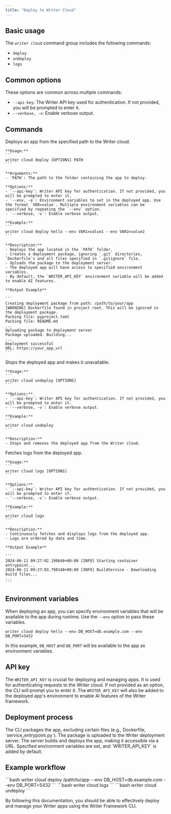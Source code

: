 ```yaml
---
title: "Deploy to Writer Cloud"
---
```


## Basic usage

The `writer cloud` command group includes the following commands:
- `deploy`
- `undeploy`
- `logs`

## Common options

These options are common across multiple commands:
- `--api-key`: The Writer API key used for authentication. If not provided, you will be prompted to enter it.
- `--verbose, -v`: Enable verbose output.

## Commands

<AccordionGroup>
  <Accordion title="writer cloud deploy">
    Deploys an app from the specified path to the Writer cloud.

    **Usage:**
    ```
    writer cloud deploy [OPTIONS] PATH
    ```

    **Arguments:**
    - `PATH`: The path to the folder containing the app to deploy.

    **Options:**
    - `--api-key`: Writer API key for authentication. If not provided, you will be prompted to enter it.
    - `--env, -e`: Environment variables to set in the deployed app. Use the format `VAR=value`. Multiple environment variables can be specified by repeating the `--env` option.
    - `--verbose, -v`: Enable verbose output.

    **Example:**
    ```
    writer cloud deploy hello --env VAR1=value1 --env VAR2=value2
    ```

    **Description:**
    - Deploys the app located in the `PATH` folder.
    - Creates a deployment package, ignoring `.git` directories, `Dockerfile`s and all files specified in `.gitignore` file.
    - Uploads the package to the deployment server.
    - The deployed app will have access to specified environment variables.
    - By default, the `WRITER_API_KEY` environment variable will be added to enable AI features.

    **Output Example**

    ```
    Creating deployment package from path: /path/to/your/app
    [WARNING] Dockerfile found in project root. This will be ignored in the deployment package.
    Packing file: pyproject.toml
    Packing file: README.md
    ...
    Uploading package to deployment server
    Package uploaded. Building...
    ...
    Deployment successful
    URL: https://your_app_url
    ```
  </Accordion>

  <Accordion title="writer cloud undeploy">
    Stops the deployed app and makes it unavailable.

    **Usage:**
    ```
    writer cloud undeploy [OPTIONS]
    ```

    **Options:**
    - `--api-key`: Writer API key for authentication. If not provided, you will be prompted to enter it.
    - `--verbose, -v`: Enable verbose output.

    **Example:**
    ```
    writer cloud undeploy
    ```

    **Description:**
    - Stops and removes the deployed app from the Writer cloud.
  </Accordion>

  <Accordion title="writer cloud logs">
    Fetches logs from the deployed app.

    **Usage:**
    ```
    writer cloud logs [OPTIONS]
    ```

    **Options:**
    - `--api-key`: Writer API key for authentication. If not provided, you will be prompted to enter it.
    - `--verbose, -v`: Enable verbose output.

    **Example:**
    ```
    writer cloud logs
    ```

    **Description:**
    - Continuously fetches and displays logs from the deployed app.
    - Logs are ordered by date and time.

    **Output Example**

    ```
    2024-06-11 09:27:02.190646+00:00 [INFO] Starting container entrypoint...
    2024-06-11 09:27:03.798148+00:00 [INFO] BuildService - Downloading build files...
    ...
    ```
  </Accordion>
</AccordionGroup>

## Environment variables

When deploying an app, you can specify environment variables that will be available to the app during runtime. Use the `--env` option to pass these variables.

```
writer cloud deploy hello --env DB_HOST=db.example.com --env DB_PORT=5432
```

In this example, `DB_HOST` and `DB_PORT` will be available to the app as environment variables.

## API key

The `WRITER_API_KEY` is crucial for deploying and managing apps. It is used for authenticating requests to the Writer cloud. If not provided as an option, the CLI will prompt you to enter it. The `WRITER_API_KEY` will also be added to the deployed app's environment to enable AI features of the Writer framework.

## Deployment process

<Steps>
  <Step title="Package Creation">
    The CLI packages the app, excluding certain files (e.g., Dockerfile, `service_entrypoint.py`).
  </Step>

  <Step title="Upload Package">
    The package is uploaded to the Writer deployment server.
  </Step>

  <Step title="Build and Deploy">
    The server builds and deploys the app, making it accessible via a URL.
  </Step>

  <Step title="Environment Variables">
    Specified environment variables are set, and `WRITER_API_KEY` is added by default.
  </Step>
</Steps>

## Example workflow

<Steps>
  <Step title="Deploying an App">
    ```bash
    writer cloud deploy /path/to/app --env DB_HOST=db.example.com --env DB_PORT=5432
    ```
  </Step>

  <Step title="Fetching Logs">
    ```bash
    writer cloud logs
    ```
  </Step>

  <Step title="Undeploying an App">
    ```bash
    writer cloud undeploy
    ```
  </Step>
</Steps>

By following this documentation, you should be able to effectively deploy and manage your Writer apps using the Writer Framework CLI.
